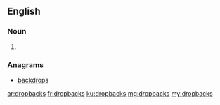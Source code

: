 ==English==

===Noun===
{{head|en|plural}}

# {{plural of|dropback|lang=en}}

===Anagrams===
* [[backdrops#English|backdrops]]

[[ar:dropbacks]]
[[fr:dropbacks]]
[[ku:dropbacks]]
[[mg:dropbacks]]
[[my:dropbacks]]